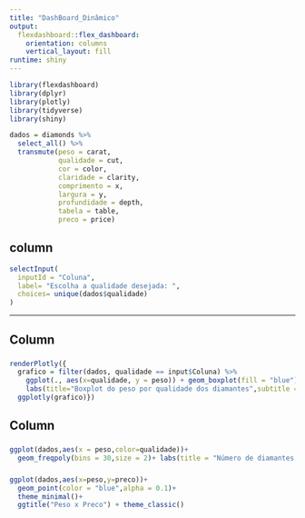 ```yaml
---
title: "DashBoard_Dinâmico"
output: 
  flexdashboard::flex_dashboard:
    orientation: columns
    vertical_layout: fill
runtime: shiny
---
```


```r
library(flexdashboard)
library(dplyr)
library(plotly)
library(tidyverse)
library(shiny)

dados = diamonds %>% 
  select_all() %>% 
  transmute(peso = carat,
            qualidade = cut,
            cor = color,
            claridade = clarity,
            comprimento = x,
            largura = y,
            profundidade = depth,
            tabela = table,
            preco = price)

```

## column {.sidebar}
```r

selectInput(
  inputId = "Coluna", 
  label= "Escolha a qualidade desejada: ", 
  choices= unique(dados$qualidade)
)

```

-----------------------------------------------------------------------


Column {data-width=500}
-----------------------------------------------------------------------

###

```r

renderPlotly({
  grafico = filter(dados, qualidade == input$Coluna) %>%
    ggplot(., aes(x=qualidade, y = peso)) + geom_boxplot(fill = "blue") +
    labs(title="Boxplot do peso por qualidade dos diamantes",subtitle = "Análise de kilogramas", x = "Qualidade",y="Kilogramas") + theme_light()
  ggplotly(grafico)})

```

Column {data-width=500}
-----------------------------------------------------------------------

###

```r

ggplot(dados,aes(x = peso,color=qualidade))+
  geom_freqpoly(bins = 30,size = 2)+ labs(title = "Número de diamantes por faixa de peso e qualidade", x = "Kilogramas",y="") + theme_dark()
```

###

```r

ggplot(dados,aes(x=peso,y=preco))+
  geom_point(color = "blue",alpha = 0.1)+
  theme_minimal()+
  ggtitle("Peso x Preco") + theme_classic()

```

